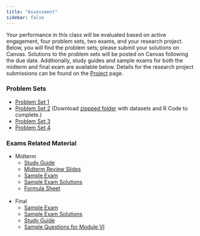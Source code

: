 ```yaml
---
title: "Assessment"
sidebar: false
---
```


Your performance in this class will be evaluated based on active engagement, four problem sets, two exams, and your research project. Below, you will find the problem sets; please submit your solutions on Canvas. Solutions to the problem sets will be posted on Canvas following the due date. Additionally, study guides and sample exams for both the midterm and final exam are available below. 
Details for the research project submissions can be found on the [Project](Research-Project/research-project.html) page.

### Problem Sets

- [Problem Set 1](Problem-Sets/PS1/PS1.pdf)
- [Problem Set 2](Problem-Sets/PS2/PS2_Raw/ps2.pdf) (Download [zippped folder](Problem-Sets/PS2/PS2.zip) with datasets and R Code to complete.)
- [Problem Set 3](Problem-Sets/PS3/PS3.pdf)
- [Problem Set 4](Problem-Sets/PS4/PS4.pdf)

### Exams Related Material

- Midterm
  - [Study Guide](Exams/Midterm/midterm_study_guide.pdf)
  - [Midterm Review Slides](Lectures/Midterm-Review/midterm_review.pdf)
  - [Sample Exam](Exams/Midterm/midterm_sample.pdf)
  - [Sample Exam Solutions](Exams/Midterm/midterm_sample_solutions.pdf)
  - [Formula Sheet](Exams/Midterm/midterm_formula_sheet.pdf)<br>
<br>

- Final
  - [Sample Exam](Exams/Final/final_sample.pdf)
  - [Sample Exam Solutions](Exams/Final/final_sample_solution.pdf)
  - [Study Guide](Exams/Final/final_study_guide.pdf)
  - [Sample Questions for Module VI](Exams/Final/sample_questions_add_topics.pdf)
